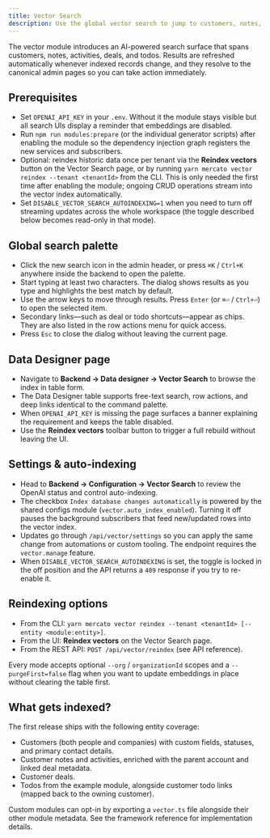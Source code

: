 ```yaml
---
title: Vector Search
description: Use the global vector search to jump to customers, notes, deals, and todos across the workspace.
---
```


The vector module introduces an AI-powered search surface that spans customers, notes, activities, deals, and todos. Results are refreshed automatically whenever indexed records change, and they resolve to the canonical admin pages so you can take action immediately.

## Prerequisites

- Set `OPENAI_API_KEY` in your `.env`. Without it the module stays visible but all search UIs display a reminder that embeddings are disabled.
- Run `npm run modules:prepare` (or the individual generator scripts) after enabling the module so the dependency injection graph registers the new services and subscribers.
- Optional: reindex historic data once per tenant via the **Reindex vectors** button on the Vector Search page, or by running `yarn mercato vector reindex --tenant <tenantId>` from the CLI. This is only needed the first time after enabling the module; ongoing CRUD operations stream into the vector index automatically.
- Set `DISABLE_VECTOR_SEARCH_AUTOINDEXING=1` when you need to turn off streaming updates across the whole workspace (the toggle described below becomes read-only in that mode).

## Global search palette

- Click the new search icon in the admin header, or press `⌘K` / `Ctrl+K` anywhere inside the backend to open the palette.
- Start typing at least two characters. The dialog shows results as you type and highlights the best match by default.
- Use the arrow keys to move through results. Press `Enter` (or `⌘⏎` / `Ctrl+⏎`) to open the selected item.
- Secondary links—such as deal or todo shortcuts—appear as chips. They are also listed in the row actions menu for quick access.
- Press `Esc` to close the dialog without leaving the current page.

## Data Designer page

- Navigate to **Backend → Data designer → Vector Search** to browse the index in table form.
- The Data Designer table supports free-text search, row actions, and deep links identical to the command palette.
- When `OPENAI_API_KEY` is missing the page surfaces a banner explaining the requirement and keeps the table disabled.
- Use the **Reindex vectors** toolbar button to trigger a full rebuild without leaving the UI.

## Settings & auto-indexing

- Head to **Backend → Configuration → Vector Search** to review the OpenAI status and control auto-indexing.
- The checkbox `Index database changes automatically` is powered by the shared configs module (`vector.auto_index_enabled`). Turning it off pauses the background subscribers that feed new/updated rows into the vector index.
- Updates go through `/api/vector/settings` so you can apply the same change from automations or custom tooling. The endpoint requires the `vector.manage` feature.
- When `DISABLE_VECTOR_SEARCH_AUTOINDEXING` is set, the toggle is locked in the off position and the API returns a `409` response if you try to re-enable it.

## Reindexing options

- From the CLI: `yarn mercato vector reindex --tenant <tenantId> [--entity <module:entity>]`.
- From the UI: **Reindex vectors** on the Vector Search page.
- From the REST API: `POST /api/vector/reindex` (see API reference).

Every mode accepts optional `--org` / `organizationId` scopes and a `--purgeFirst=false` flag when you want to update embeddings in place without clearing the table first.

## What gets indexed?

The first release ships with the following entity coverage:

- Customers (both people and companies) with custom fields, statuses, and primary contact details.
- Customer notes and activities, enriched with the parent account and linked deal metadata.
- Customer deals.
- Todos from the example module, alongside customer todo links (mapped back to the owning customer).

Custom modules can opt-in by exporting a `vector.ts` file alongside their other module metadata. See the framework reference for implementation details.
